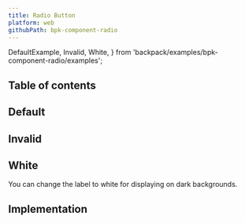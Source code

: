 ```yaml
---
title: Radio Button
platform: web
githubPath: bpk-component-radio
---
```



  DefaultExample,
  Invalid,
  White,
} from 'backpack/examples/bpk-component-radio/examples';

## Table of contents

## Default

<PresentationBlock>
  <DefaultExample />
</PresentationBlock>

## Invalid

<PresentationBlock>
  <Invalid />
</PresentationBlock>

## White

You can change the label to white for displaying on dark backgrounds.

<PresentationBlock>
  <White />
</PresentationBlock>


## Implementation

<Readme />

